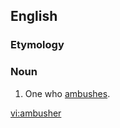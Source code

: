 ==English==

===Etymology===
{{suffix|ambush|er|lang=en}}

===Noun===
{{en-noun}}

# One who [[ambush]]es.

[[vi:ambusher]]